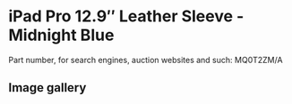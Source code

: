 
# iPad Pro 12.9″ Leather Sleeve - Midnight Blue

Part number, for search engines, auction websites and such: MQ0T2ZM/A

## Image gallery

<div style={{ width: "768px" }}>
  <GalleryComponent
    images={[
      {
        original: "/everysource/MQ0T2.png",
        thumbnail: "/everypreview/MQ0T2.png",
      },
      {
        original: "/everysource/MQ0T2_AV1.png",
        thumbnail: "/everypreview/MQ0T2_AV1.png",
      },
      {
        original: "/everysource/MQ0T2_AV2.png",
        thumbnail: "/everypreview/MQ0T2_AV2.png",
      }
    ]}
  />
</div>